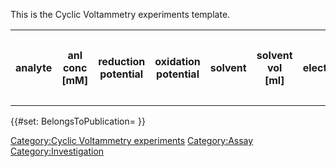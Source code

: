 <noinclude>
This is the Cyclic Voltammetry experiments template.
</noinclude>
<includeonly><table class="wikitable" title="">
<tr>
<th title="analyte (catalyst)">analyte</th>
<th title="analyte concentration [mM]">anl conc [mM]</th>
<th title="Reduction potential">reduction potential</th>
<th title="Oxidation potential">oxidation potential</th>
<th title="solvent">solvent</th>
<th title="solvent volume [ml]" property="hidden">solvent vol [ml]</th>
<th title="electrolyte">electrolyte</th>
<th title="electrolyte concentration [M]" property="hidden">el conc [M]</th>
<th title="internal reference compound">int ref comp</th>
<th title="scan rate [mV s-1]" property="hidden">scan rate [mv s-1]</th>
<th title="scan number">scan number</th>
<th title="potential window" property="hidden">potential window</th>
<th title="scan direction" property="hidden">scan dir</th>
<th title="gas (atmosphere)">gas</th>
<th title="temperature [° C]" property="hidden">T [° C]</th>
<th title="condition (wavelength [nm] or dark)" property="hidden">condition [nm]</th>
<th title="working electrode (type and material)">WE</th>
<th title="WE surface area [mm²]" property="hidden">WE surface area [mm²]</th>
<th title="counter electrode" property="hidden">CE</th>
<th title="reference electrode">RE</th>
<th title="details" property="hidden">Details</th>
<th title="include" property="hidden">include</th>
</tr>
{{{experiments|}}}
</table>
{{#set: BelongsToPublication={{BASEPAGENAME}} }}
[[Category:Cyclic Voltammetry experiments]]
[[Category:Assay]]
[[Category:Investigation]]</includeonly>